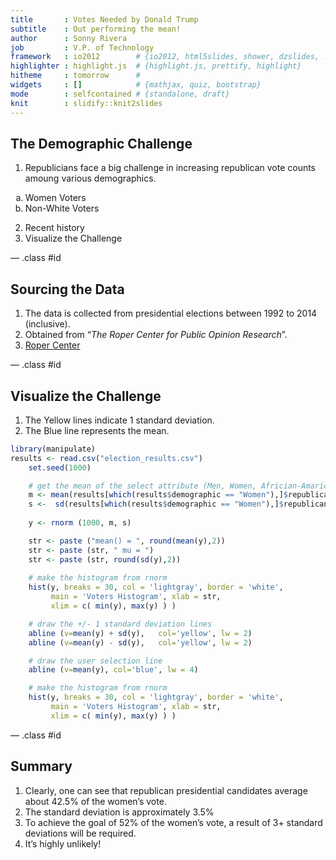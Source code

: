 ```yaml
---
title       : Votes Needed by Donald Trump
subtitle    : Out performing the mean!
author      : Sonny Rivera
job         : V.P. of Technology
framework   : io2012        # {io2012, html5slides, shower, dzslides, ...}
highlighter : highlight.js  # {highlight.js, prettify, highlight}
hitheme     : tomorrow      # 
widgets     : []            # {mathjax, quiz, bootstrap}
mode        : selfcontained # {standalone, draft}
knit        : slidify::knit2slides
---
```


## The Demographic Challenge

1. Republicians face a big challenge in increasing republican vote counts amoung various demographics.
  a. Women Voters
  b. Non-White Voters
2. Recent history
3. Visualize the Challenge

--- .class #id 

## Sourcing the Data

1. The data is collected from presidential elections between 1992 to 2014 (inclusive).
2. Obtained from "*The Roper Center for Public Opinion Research*".
3. [Roper Center](http://ropercenter.cornell.edu/polls/us-elections/how-groups-voted/)

--- .class #id 

## Visualize the Challenge
1. The Yellow lines indicate 1 standard deviation. 
2. The Blue line represents the mean.

```r
library(manipulate)
results <- read.csv("election_results.csv")
    set.seed(1000)

    # get the mean of the select attribute (Men, Women, Africian-Amarican, White, etc)
    m <- mean(results[which(results$demographic == "Women"),]$republican)
    s <-  sd(results[which(results$demographic == "Women"),]$republican)
    
    y <- rnorm (1000, m, s)

    str <- paste ("mean() = ", round(mean(y),2))
    str <- paste (str, " mu = ")
    str <- paste (str, round(sd(y),2))
    
    # make the histogram from rnorm 
    hist(y, breaks = 30, col = 'lightgray', border = 'white', 
         main = 'Voters Histogram', xlab = str,
         xlim = c( min(y), max(y) ) )

    # draw the +/- 1 standard deviation lines
    abline (v=mean(y) + sd(y),   col='yellow', lw = 2)
    abline (v=mean(y) - sd(y),   col='yellow', lw = 2)

    # draw the user selection line
    abline (v=mean(y), col='blue', lw = 4)

```
```r
    # make the histogram from rnorm 
    hist(y, breaks = 30, col = 'lightgray', border = 'white', 
         main = 'Voters Histogram', xlab = str,
         xlim = c( min(y), max(y) ) )

```

--- .class #id 

## Summary

1. Clearly, one can see that republican presidential candidates average about 42.5% of the women's vote.
2. The standard deviation is approximately 3.5%
3. To achieve the goal of 52% of the women's vote, a result of 3+ standard deviations will be required.
4. It's highly unlikely!


